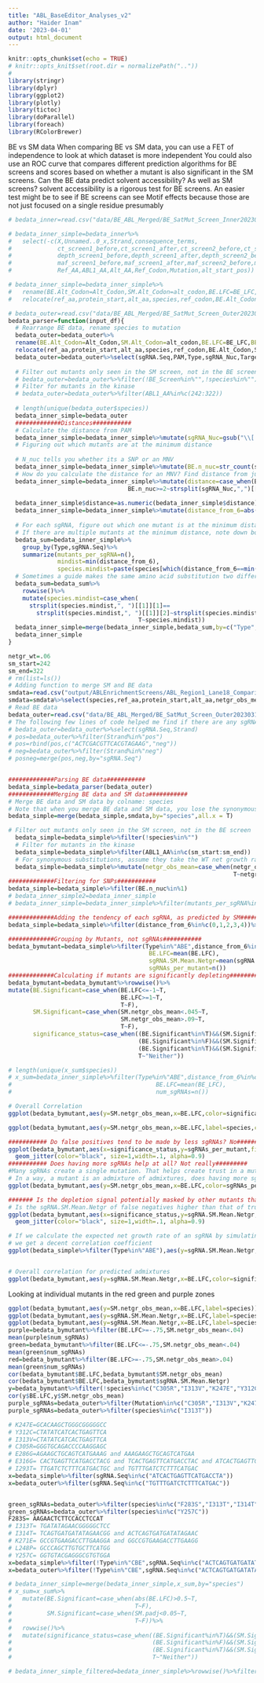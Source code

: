 ```yaml
---
title: "ABL_BaseEditor_Analyses_v2"
author: "Haider Inam"
date: '2023-04-01'
output: html_document
---
```


```r
knitr::opts_chunk$set(echo = TRUE)
# knitr::opts_knit$set(root.dir = normalizePath(".."))
# 
library(stringr)
library(dplyr)
library(ggplot2)
library(plotly)
library(tictoc)
library(doParallel)
library(foreach)
library(RColorBrewer)
```
BE vs SM data
When comparing BE vs SM data, you can use a FET of independence to look at which dataset is more independent
You could also use an ROC curve that compares different prediction algorithms for BE screens and scores based on whether a mutant is also significant in the SM screens.
Can the BE data predict solvent accessibility? As well as SM screens?
solvent accessibility is a rigorous test for BE screens.
An easier test might be to see if BE screens can see Motif effects because 
those are not just focused on a single residue presumably
```r
# bedata_inner=read.csv("data/BE_ABL_Merged/BE_SatMut_Screen_Inner20230315.csv",header=T,stringsAsFactors = F)

# bedata_inner_simple=bedata_inner%>%
#   select(-c(X,Unnamed..0_x,Strand,consequence_terms,
#             ct_screen1_before,ct_screen1_after,ct_screen2_before,ct_screen2_after,
#             depth_screen1_before,depth_screen1_after,depth_screen2_before,depth_screen2_after,
#             maf_screen1_before,maf_screen1_after,maf_screen2_before,maf_screen2_after,
#             Ref_AA,ABL1_AA,Alt_AA,Ref_Codon,Mutation,alt_start_pos))

# bedata_inner_simple=bedata_inner_simple%>%
#   rename(BE.Alt_Codon=Alt_Codon,SM.Alt_Codon=alt_codon,BE.LFC=BE_LFC,BE.pval=BE_p.value,BE.FDR=BE_FDR,SM.pval=pvalue,SM.padj=padj,SM.Significant=Significant,SM.ref=ref,SM.alt=alt,SM.LFC=log2FoldChange)%>%
#   relocate(ref_aa,protein_start,alt_aa,species,ref_codon,BE.Alt_Codon,SM.Alt_Codon,alt_codon_shortest,n_nuc_min,AA_Number)
```

```r
# bedata_outer=read.csv("data/BE_ABL_Merged/BE_SatMut_Screen_Outer20230315.csv",header=T,stringsAsFactors = F)
bedata_parser=function(input_df){
  # Rearrange BE data, rename species to mutation
  bedata_outer=bedata_outer%>%
  rename(BE.Alt_Codon=Alt_Codon,SM.Alt_Codon=alt_codon,BE.LFC=BE_LFC,BE.pval=BE_p.value,BE.FDR=BE_FDR,SM.pval=pvalue,SM.padj=padj,SM.Significant=Significant,SM.ref=ref,SM.alt=alt,SM.LFC=log2FoldChange)%>%
  relocate(ref_aa,protein_start,alt_aa,species,ref_codon,BE.Alt_Codon,SM.Alt_Codon,alt_codon_shortest,n_nuc_min,AA_Number)
  bedata_outer=bedata_outer%>%select(sgRNA.Seq,PAM,Type,sgRNA_Nuc,Target_Nuc,Ref_Codon,BE.Alt_Codon,Ref_AA,Alt_AA,ABL1_AA,BE.LFC,BE.pval,BE.FDR,BE_Screen,species=Mutation)
  
  # Filter out mutants only seen in the SM screen, not in the BE screen
  # bedata_outer=bedata_outer%>%filter(!BE_Screen%in%"",!species%in%"")
  # Filter for mutants in the kinase
  # bedata_outer=bedata_outer%>%filter(ABL1_AA%in%c(242:322))
  
  # length(unique(bedata_outer$species))
  bedata_inner_simple=bedata_outer
  #############Distances###########
  # Calculate the distance from PAM
  bedata_inner_simple=bedata_inner_simple%>%mutate(sgRNA_Nuc=gsub("\\[|\\]","",sgRNA_Nuc))
  # Figuring out which mutants are at the minimum distance
  
  # N_nuc tells you whether its a SNP or an MNV
  bedata_inner_simple=bedata_inner_simple%>%mutate(BE.n_nuc=str_count(sgRNA_Nuc,",")+1)
  # How do you calculate the distance for an MNV? Find distance from just one of it's nucleotides
  bedata_inner_simple=bedata_inner_simple%>%mutate(distance=case_when(BE.n_nuc%in%1~sgRNA_Nuc,
                                  BE.n_nuc>=2~strsplit(sgRNA_Nuc,",")[[1]][1]))
  
  bedata_inner_simple$distance=as.numeric(bedata_inner_simple$distance)
  bedata_inner_simple=bedata_inner_simple%>%mutate(distance_from_6=abs(6-distance))
  
  # For each sgRNA, figure out which one mutant is at the minimum distance
  # If there are multiple mutants at the minimum distance, note down both of them.
  bedata_sum=bedata_inner_simple%>%
    group_by(Type,sgRNA.Seq)%>%
    summarize(mutants_per_sgRNA=n(),
              mindist=min(distance_from_6),
              species.mindist=paste(species[which(distance_from_6==min(distance_from_6))],collapse=", "))
  # Sometimes a guide makes the same amino acid substitution two different ways (eg a snp and an mnv that make the same substitution). When this happens, the algorithm thinks that the guide is making two separate amino acid substitutions. this next conditional statement is going to remove those duplicates.
  bedata_sum=bedata_sum%>%
    rowwise()%>%
    mutate(species.mindist=case_when(
      strsplit(species.mindist,", ")[[1]][1]==
        strsplit(species.mindist,", ")[[1]][2]~strsplit(species.mindist,", ")[[1]][1],
                                     T~species.mindist))
  bedata_inner_simple=merge(bedata_inner_simple,bedata_sum,by=c("Type","sgRNA.Seq"))
  bedata_inner_simple
}
```



```r
netgr_wt=.06
sm_start=242
sm_end=322
# rm(list=ls())
# Adding function to merge SM and BE data
smdata=read.csv("output/ABLEnrichmentScreens/ABL_Region1_Lane18_Comparisons/cross-replicate/baf3_IL3_rep1vsrep2_ft/screen_comparison_baf3_IL3_low_rep1vsrep2_ft.csv",header = T)
smdata=smdata%>%select(species,ref_aa,protein_start,alt_aa,netgr_obs_mean)
# Read BE data
bedata_outer=read.csv("data/BE_ABL_Merged/BE_SatMut_Screen_Outer20230315.csv",header=T,stringsAsFactors = F)
# The following few lines of code helped me find if there are any sgRNA sequences on the + strand that are also the same sgRNA seq on the - strand? Answer is no
# bedata_outer=bedata_outer%>%select(sgRNA.Seq,Strand)
# pos=bedata_outer%>%filter(Strand%in%"pos")
# pos=rbind(pos,c("ACTCGACGTTCACGTAGAAG","neg"))
# neg=bedata_outer%>%filter(Strand%in%"neg")
# posneg=merge(pos,neg,by="sgRNA.Seq")


#############Parsing BE data###########
bedata_simple=bedata_parser(bedata_outer)
#############Merging BE data and SM data###########
# Merge BE data and SM data by colname: species
# Note that when you merge BE data and SM data, you lose the synonymous SNPs, which the SM data does not have. To keep the synonymous SNPs, use all.x=T
bedata_simple=merge(bedata_simple,smdata,by="species",all.x = T)

# Filter out mutants only seen in the SM screen, not in the BE screen
  bedata_simple=bedata_simple%>%filter(!species%in%"")
  # Filter for mutants in the kinase
  bedata_simple=bedata_simple%>%filter(ABL1_AA%in%c(sm_start:sm_end))
  # For synonymous substitutions, assume they take the WT net growth rate
  bedata_simple=bedata_simple%>%mutate(netgr_obs_mean=case_when(netgr_obs_mean%in%NA~netgr_wt,
                                                                T~netgr_obs_mean))
#############Filtering for SNPs###########
bedata_simple=bedata_simple%>%filter(BE.n_nuc%in%1)
# bedata_inner_simple2=bedata_inner_simple
# bedata_inner_simple=bedata_inner_simple%>%filter(mutants_per_sgRNA%in%1)

#############Adding the tendency of each sgRNA, as predicted by SM###########
bedata_simple=bedata_simple%>%filter(distance_from_6%in%c(0,1,2,3,4))%>%group_by(Type,sgRNA.Seq)%>%mutate(sgRNA.SM.Mean.Netgr=mean(netgr_obs_mean))

#############Grouping by Mutants, not sgRNAs###########
bedata_bymutant=bedata_simple%>%filter(Type%in%"ABE",distance_from_6%in%c(0,1,2,3,4))%>%group_by(species)%>%summarize(SM.netgr_obs_mean=mean(netgr_obs_mean),
                                        BE.LFC=mean(BE.LFC),
                                        sgRNA.SM.Mean.Netgr=mean(sgRNA.SM.Mean.Netgr),
                                        sgRNAs_per_mutant=n())
#############Calculating if mutants are significantly depleting###########
bedata_bymutant=bedata_bymutant%>%rowwise()%>%
mutate(BE.Significant=case_when(BE.LFC<=-1~T,
                                BE.LFC>=1~T,
                                T~F),
       SM.Significant=case_when(SM.netgr_obs_mean<.045~T,
                                SM.netgr_obs_mean>.09~T,
                                T~F),
       significance_status=case_when((BE.Significant%in%T)&&(SM.Significant%in%F)~"BEOnly",
                                     (BE.Significant%in%F)&&(SM.Significant%in%T)~"SMOnly",
                                     (BE.Significant%in%T)&&(SM.Significant%in%T)~"Both",
                                     T~"Neither"))

# length(unique(x_sum$species))
# x_sum=bedata_inner_simple%>%filter(Type%in%"ABE",distance_from_6%in%c(0,1,2))%>%group_by(species)%>%summarize(SM.netgr_obs_mean=mean(netgr_obs_mean),
#                                         BE.LFC=mean(BE_LFC),
#                                         num_sgRNAs=n())
```


```r
# Overall Correlation
ggplot(bedata_bymutant,aes(y=SM.netgr_obs_mean,x=BE.LFC,color=significance_status))+geom_point()

ggplot(bedata_bymutant,aes(y=SM.netgr_obs_mean,x=BE.LFC,label=species,color=significance_status))+geom_text()

########### Do false positives tend to be made by less sgRNAs? No###########
ggplot(bedata_bymutant,aes(x=significance_status,y=sgRNAs_per_mutant,fill=significance_status))+geom_boxplot()+
  geom_jitter(color="black", size=1,width=.1, alpha=0.9)
########### Does having more sgRNAs help at all? Not really#########
#Many sgRNAs create a single mutation. That helps create trust in a mutant's observed score. 
# In a way, a mutant is an admixture of admixtures, does having more sgRNAs help? Not really
ggplot(bedata_bymutant,aes(y=SM.netgr_obs_mean,x=BE.LFC,color=sgRNAs_per_mutant))+geom_point()

####### Is the depletion signal potentially masked by other mutants that an sgRNA makes? Yes#######
# Is the sgRNA.SM.Mean.Netgr of false negatives higher than that of true positives? That would indicate that false negative mutations look like they have a high LFC because they are created by sgRNAs that make neutral mutants. Ans: yes
ggplot(bedata_bymutant,aes(x=significance_status,y=sgRNA.SM.Mean.Netgr,fill=significance_status))+geom_boxplot()+
  geom_jitter(color="black", size=1,width=.1, alpha=0.9) 

# If we calculate the expected net growth rate of an sgRNA by simulating the admixture it creates,
# we get a decent correlation coefficient
ggplot(bedata_simple%>%filter(Type%in%"ABE"),aes(y=sgRNA.SM.Mean.Netgr,x=BE.LFC))+geom_point()


# Overall correlation for predicted admixtures
ggplot(bedata_bymutant,aes(y=sgRNA.SM.Mean.Netgr,x=BE.LFC,color=significance_status))+geom_point()

```

Looking at individual mutants in the red green and purple zones
```r
ggplot(bedata_bymutant,aes(y=SM.netgr_obs_mean,x=BE.LFC,label=species))+geom_text()
ggplot(bedata_bymutant,aes(y=sgRNA.SM.Mean.Netgr,x=BE.LFC,label=species))+geom_text()
ggplot(bedata_bymutant,aes(y=sgRNA.SM.Mean.Netgr,x=BE.LFC,label=species))+geom_text()
purple=bedata_bymutant%>%filter(BE.LFC>=-.75,SM.netgr_obs_mean<.04)
mean(purple$num_sgRNAs)
green=bedata_bymutant%>%filter(BE.LFC<=-.75,SM.netgr_obs_mean<.04)
mean(green$num_sgRNAs)
red=bedata_bymutant%>%filter(BE.LFC>=-.75,SM.netgr_obs_mean>.04)
mean(green$num_sgRNAs)
cor(bedata_bymutant$BE.LFC,bedata_bymutant$SM.netgr_obs_mean)
cor(bedata_bymutant$BE.LFC,bedata_bymutant$sgRNA.SM.Mean.Netgr)
y=bedata_bymutant%>%filter(!species%in%c("C305R","I313V","K247E","Y312C","E286G","E316G","I293T"))
cor(y$BE.LFC,y$SM.netgr_obs_mean)
purple_sgRNAs=bedata_outer%>%filter(Mutation%in%c("C305R","I313V","K247E","Y312C","E286G","E316G","I293T"))
purple_sgRNAs=bedata_outer%>%filter(species%in%c("I313T"))

# K247E=GCACAAGCTGGGCGGGGGCC
# Y312C=CTATATCATCACTGAGTTCA
# I313V=CTATATCATCACTGAGTTCA
# C305R=GGGTGCAGACCCCAAGGAGC
# E286G=AGAAGCTGCAGTCATGAAAG and AAAGAAGCTGCAGTCATGAA
# E316G= CACTGAGTTCATGACCTACG and TCACTGAGTTCATGACCTAC and ATCACTGAGTTCATGACCTA
# I293T= TTGATCTCTTTCATGACTGC and TGTTTGATCTCTTTCATGAC
x=bedata_simple%>%filter(sgRNA.Seq%in%c("ATCACTGAGTTCATGACCTA"))
x=bedata_outer%>%filter(sgRNA.Seq%in%c("TGTTTGATCTCTTTCATGAC"))


green_sgRNAs=bedata_outer%>%filter(species%in%c("F283S","I313T","I314T","K271E","L248P","","Y257C"))
green_sgRNAs=bedata_outer%>%filter(species%in%c("Y257C"))
F283S= AAGAACTCTTCCACCTCCAT
# I313T= TGATATAGAACGGGGGCTCC
# I314T= TCAGTGATGATATAGAACGG and ACTCAGTGATGATATAGAAC
# K271E= GCCGTGAAGACCTTGAAGGA and GGCCGTGAAGACCTTGAAGG
# L248P= GCCCAGCTTGTGCTTCATGG
# Y257C= GGTGTACGAGGGCGTGTGGA
x=bedata_simple%>%filter(!Type%in%"CBE",sgRNA.Seq%in%c("ACTCAGTGATGATATAGAAC"))
x=bedata_outer%>%filter(!Type%in%"CBE",sgRNA.Seq%in%c("ACTCAGTGATGATATAGAAC"))

# bedata_inner_simple=merge(bedata_inner_simple,x_sum,by="species")
# x_sum=x_sum%>%
#   mutate(BE.Significant=case_when(abs(BE.LFC)>0.5~T,
#                                   T~F),
#          SM.Significant=case_when(SM.padj<0.05~T,
#                                   T~F))%>%
#   rowwise()%>%
#   mutate(significance_status=case_when((BE.Significant%in%T)&&(SM.Significant%in%F)~"BEOnly",
#                                        (BE.Significant%in%F)&&(SM.Significant%in%T)~"SMOnly",
#                                        (BE.Significant%in%T)&&(SM.Significant%in%T)~"Both",
#                                        T~"Neither"))

# bedata_inner_simple_filtered=bedata_inner_simple%>%rowwise()%>%filter(species%in%species.mindist)

```


